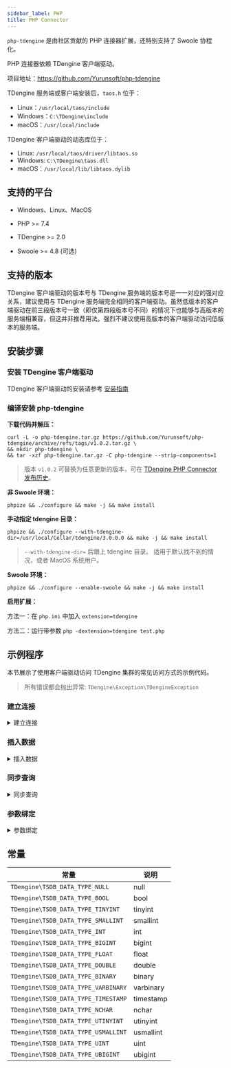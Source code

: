 ```yaml
---
sidebar_label: PHP
title: PHP Connector
---
```


`php-tdengine` 是由社区贡献的 PHP 连接器扩展，还特别支持了 Swoole 协程化。

PHP 连接器依赖 TDengine 客户端驱动。

项目地址：<https://github.com/Yurunsoft/php-tdengine>

TDengine 服务端或客户端安装后，`taos.h` 位于：

- Linux：`/usr/local/taos/include`
- Windows：`C:\TDengine\include`
- macOS：`/usr/local/include`

TDengine 客户端驱动的动态库位于：

- Linux: `/usr/local/taos/driver/libtaos.so`
- Windows: `C:\TDengine\taos.dll`
- macOS：`/usr/local/lib/libtaos.dylib`

## 支持的平台

* Windows、Linux、MacOS

* PHP >= 7.4

* TDengine >= 2.0

* Swoole >= 4.8 (可选)

## 支持的版本

TDengine 客户端驱动的版本号与 TDengine 服务端的版本号是一一对应的强对应关系，建议使用与 TDengine 服务端完全相同的客户端驱动。虽然低版本的客户端驱动在前三段版本号一致（即仅第四段版本号不同）的情况下也能够与高版本的服务端相兼容，但这并非推荐用法。强烈不建议使用高版本的客户端驱动访问低版本的服务端。

## 安装步骤

### 安装 TDengine 客户端驱动

TDengine 客户端驱动的安装请参考 [安装指南](../#安装步骤)

### 编译安装 php-tdengine

**下载代码并解压：**

```shell
curl -L -o php-tdengine.tar.gz https://github.com/Yurunsoft/php-tdengine/archive/refs/tags/v1.0.2.tar.gz \
&& mkdir php-tdengine \
&& tar -xzf php-tdengine.tar.gz -C php-tdengine --strip-components=1
```

> 版本 `v1.0.2` 可替换为任意更新的版本，可在 [TDengine PHP Connector 发布历史](https://github.com/Yurunsoft/php-tdengine/releases)。

**非 Swoole 环境：**

```shell
phpize && ./configure && make -j && make install
```

**手动指定 tdengine 目录：**

```shell
phpize && ./configure --with-tdengine-dir=/usr/local/Cellar/tdengine/3.0.0.0 && make -j && make install
```

> `--with-tdengine-dir=` 后跟上 tdengine 目录。
> 适用于默认找不到的情况，或者 MacOS 系统用户。

**Swoole 环境：**

```shell
phpize && ./configure --enable-swoole && make -j && make install
```

**启用扩展：**

方法一：在 `php.ini` 中加入 `extension=tdengine`

方法二：运行带参数 `php -dextension=tdengine test.php`

## 示例程序

本节展示了使用客户端驱动访问 TDengine 集群的常见访问方式的示例代码。

> 所有错误都会抛出异常: `TDengine\Exception\TDengineException`

### 建立连接

<details>
<summary>建立连接</summary>

```c
{{#include docs/examples/php/connect.php}}
```

</details>

### 插入数据

<details>
<summary>插入数据</summary>

```c
{{#include docs/examples/php/insert.php}}
```

</details>

### 同步查询

<details>
<summary>同步查询</summary>

```c
{{#include docs/examples/php/query.php}}
```

</details>

### 参数绑定

<details>
<summary>参数绑定</summary>

```c
{{#include docs/examples/php/insert_stmt.php}}
```

</details>

## 常量

| 常量 | 说明 |
| ------------ | ------------ 
| `TDengine\TSDB_DATA_TYPE_NULL` | null |
| `TDengine\TSDB_DATA_TYPE_BOOL` | bool |
| `TDengine\TSDB_DATA_TYPE_TINYINT` | tinyint |
| `TDengine\TSDB_DATA_TYPE_SMALLINT` | smallint |
| `TDengine\TSDB_DATA_TYPE_INT` | int |
| `TDengine\TSDB_DATA_TYPE_BIGINT` | bigint |
| `TDengine\TSDB_DATA_TYPE_FLOAT` | float |
| `TDengine\TSDB_DATA_TYPE_DOUBLE` | double |
| `TDengine\TSDB_DATA_TYPE_BINARY` | binary |
| `TDengine\TSDB_DATA_TYPE_VARBINARY` | varbinary |
| `TDengine\TSDB_DATA_TYPE_TIMESTAMP` | timestamp |
| `TDengine\TSDB_DATA_TYPE_NCHAR` | nchar |
| `TDengine\TSDB_DATA_TYPE_UTINYINT` | utinyint |
| `TDengine\TSDB_DATA_TYPE_USMALLINT` | usmallint |
| `TDengine\TSDB_DATA_TYPE_UINT` | uint |
| `TDengine\TSDB_DATA_TYPE_UBIGINT` | ubigint |
